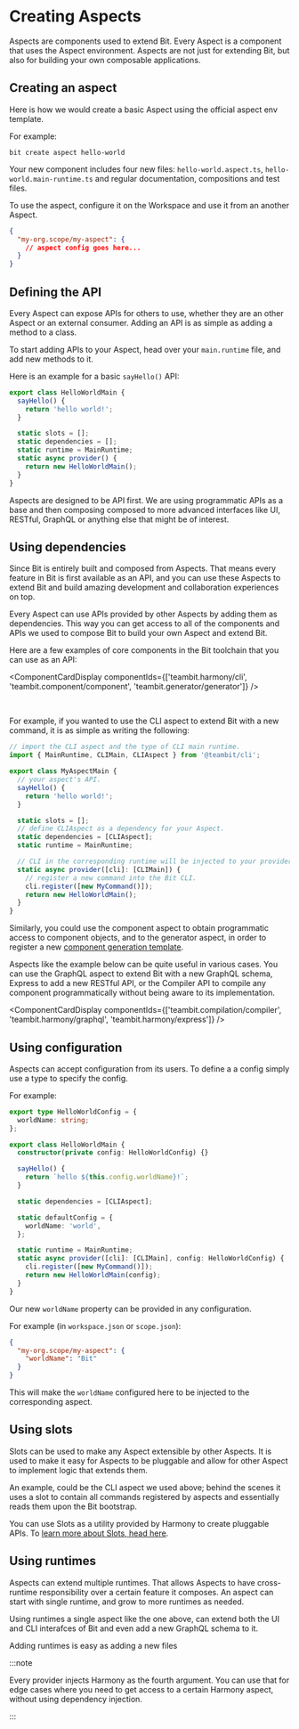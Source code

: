 
# Creating Aspects

Aspects are components used to extend Bit. Every Aspect is a component that uses the Aspect environment. <!-- TODO [Aspect environment](/). -->
Aspects are not just for extending Bit, but also for building your own composable applications.

## Creating an aspect

Here is how we would create a basic Aspect using the official aspect env template.

For example:

```
bit create aspect hello-world
```

Your new component includes four new files: `hello-world.aspect.ts`, `hello-world.main-runtime.ts` and regular documentation, compositions and test files.

To use the aspect, configure it on the Workspace and use it from an another Aspect.

```json
{
  "my-org.scope/my-aspect": {
    // aspect config goes here...
  }
}
```

## Defining the API

Every Aspect can expose APIs for others to use, whether they are an other Aspect or an external consumer.
Adding an API is as simple as adding a method to a class.

To start adding APIs to your Aspect, head over your `main.runtime` file, and add new methods to it.

Here is an example for a basic `sayHello()` API:

```ts
export class HelloWorldMain {
  sayHello() {
    return 'hello world!';
  }

  static slots = [];
  static dependencies = [];
  static runtime = MainRuntime;
  static async provider() {
    return new HelloWorldMain();
  }
}
```

Aspects are designed to be API first. We are using programmatic APIs as a base and then composing composed to more advanced interfaces
like UI, RESTful, GraphQL or anything else that might be of interest.

## Using dependencies

Since Bit is entirely built and composed from Aspects. That means every feature in Bit is first available as an API, and you can use these
Aspects to extend Bit and build amazing development and collaboration experiences on top.

Every Aspect can use APIs provided by other Aspects by adding them as dependencies. This way you can get access to all of the components and APIs
we used to compose Bit to build your own Aspect and extend Bit.

Here are a few examples of core components in the Bit toolchain that you can use as an API:

<ComponentCardDisplay
  componentIds={['teambit.harmony/cli', 'teambit.component/component', 'teambit.generator/generator']}
/>

<br />

For example, if you wanted to use the CLI aspect to extend Bit with a new command, it is as simple as writing the following:

```ts
// import the CLI aspect and the type of CLI main runtime.
import { MainRuntime, CLIMain, CLIAspect } from '@teambit/cli';

export class MyAspectMain {
  // your aspect's API.
  sayHello() {
    return 'hello world!';
  }

  static slots = [];
  // define CLIAspect as a dependency for your Aspect.
  static dependencies = [CLIAspect];
  static runtime = MainRuntime;

  // CLI in the corresponding runtime will be injected to your provider.
  static async provider([cli]: [CLIMain]) {
    // register a new command into the Bit CLI.
    cli.register([new MyCommand()]);
    return new HelloWorldMain();
  }
}
```

Similarly, you could use the component aspect to obtain programmatic access to component objects, and to the generator aspect, in order to
register a new [component generation template](/dev-services/generator/generator-overview).

Aspects like the example below can be quite useful in various cases. You can use the GraphQL aspect to extend Bit with a new GraphQL schema, Express to
add a new RESTful API, or the Compiler API to compile any component programmatically without being aware to its implementation.

<ComponentCardDisplay
  componentIds={['teambit.compilation/compiler', 'teambit.harmony/graphql', 'teambit.harmony/express']}
/>

## Using configuration

Aspects can accept configuration from its users. To define a a config simply use a type to specify the config.

For example:

```ts
export type HelloWorldConfig = {
  worldName: string;
};

export class HelloWorldMain {
  constructor(private config: HelloWorldConfig) {}

  sayHello() {
    return `hello ${this.config.worldName}!`;
  }

  static dependencies = [CLIAspect];

  static defaultConfig = {
    worldName: 'world',
  };

  static runtime = MainRuntime;
  static async provider([cli]: [CLIMain], config: HelloWorldConfig) {
    cli.register([new MyCommand()]);
    return new HelloWorldMain(config);
  }
}
```

Our new `worldName` property can be provided in any configuration.

For example (in `workspace.json` or `scope.json`):

```json
{
  "my-org.scope/my-aspect": {
    "worldName": "Bit"
  }
}
```

This will make the `worldName` configured here to be injected to the corresponding aspect.

## Using slots

Slots can be used to make any Aspect extensible by other Aspects. It is used to make it easy for Aspects to be pluggable and allow
for other Aspect to implement logic that extends them.

An example, could be the CLI aspect we used above; behind the scenes it uses a slot to contain all commands registered by aspects
and essentially reads them upon the Bit bootstrap.

You can use Slots as a utility provided by Harmony to create pluggable APIs. To [learn more about Slots, head here](/extending-bit/slots).

## Using runtimes

Aspects can extend multiple runtimes. That allows Aspects to have cross-runtime responsibility over a certain feature it composes.
An aspect can start with single runtime, and grow to more runtimes as needed.

Using runtimes a single aspect like the one above, can extend both the UI and CLI interafces of Bit and even add a new GraphQL schema to it.

Adding runtimes is easy as adding a new files

:::note

Every provider injects Harmony as the fourth argument. You can use that for edge cases where you need to get access to a certain Harmony aspect,
without using dependency injection.

:::
